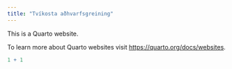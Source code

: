 ```yaml
---
title: "Tvíkosta aðhvarfsgreining"
---
```


This is a Quarto website.

To learn more about Quarto websites visit <https://quarto.org/docs/websites>.

```r
1 + 1
```
